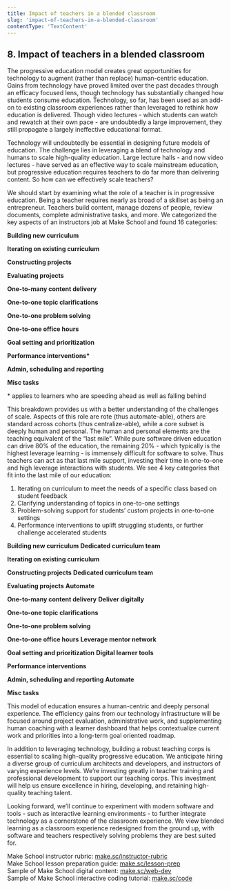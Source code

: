```yaml
---
title: Impact of teachers in a blended classroom
slug: 'impact-of-teachers-in-a-blended-classroom'
contentType: 'TextContent'
---
```


## 8. Impact of teachers in a blended classroom

The progressive education model creates great opportunities for technology to augment (rather than
replace) human-centric education. Gains from technology have proved limited over the past decades
through an efficacy focused lens, though technology has substantially changed how students consume
education. Technology, so far, has been used as an add-on to existing classroom experiences rather
than leveraged to rethink how education is delivered. Though video lectures - which students can
watch and rewatch at their own pace - are undoubtedly a large improvement, they still propagate a
largely ineffective educational format.

Technology will undoubtedly be essential in designing future models of education. The challenge lies
in leveraging a blend of technology and humans to scale high-quality education. Large lecture
halls - and now video lectures - have served as an effective way to scale mainstream education, but
progressive education requires teachers to do far more than delivering content. So how can we
effectively scale teachers?

We should start by examining what the role of a teacher is in progressive education. Being a teacher
requires nearly as broad of a skillset as being an entrepreneur. Teachers build content, manage
dozens of people, review documents, complete administrative tasks, and more. We categorized the key
aspects of an instructors job at Make School and found 16 categories:

**Building new curriculum**

**Iterating on existing curriculum**

**Constructing projects**

**Evaluating projects**

**One-to-many content delivery**

**One-to-one topic clarifications**

**One-to-one problem solving**

**One-to-one office hours**

**Goal setting and prioritization**

**Performance interventions\***

**Admin, scheduling and reporting**

**Misc tasks**

\* applies to learners who are speeding ahead as well as falling behind

This breakdown provides us with a better understanding of the challenges of scale. Aspects of this
role are rote (thus automate-able), others are standard across cohorts (thus centralize-able), while
a core subset is deeply human and personal. The human and personal elements are the teaching
equivalent of the “last mile”. While pure software driven education can drive 80% of the education,
the remaining 20% - which typically is the highest leverage learning - is immensely difficult for
software to solve. Thus teachers can act as that last mile support, investing their time in
one-to-one and high leverage interactions with students. We see 4 key categories that fit into the
last mile of our education:

1.  Iterating on curriculum to meet the needs of a specific class based on student feedback
2.  Clarifying understanding of topics in one-to-one settings
3.  Problem-solving support for students’ custom projects in one-to-one settings
4.  Performance interventions to uplift struggling students, or further challenge accelerated
    students

**Building new curriculum** **Dedicated curriculum team**

**Iterating on existing curriculum**

**Constructing projects** **Dedicated curriculum team**

**Evaluating projects** **Automate**

**One-to-many content delivery** **Deliver digitally**

**One-to-one topic clarifications**

**One-to-one problem solving**

**One-to-one office hours** **Leverage mentor network**

**Goal setting and prioritization** **Digital learner tools**

**Performance interventions**

**Admin, scheduling and reporting** **Automate**

**Misc tasks**

This model of education ensures a human-centric and deeply personal experience. The efficiency gains
from our technology infrastructure will be focused around project evaluation, administrative work,
and supplementing human coaching with a learner dashboard that helps contextualize current work and
priorities into a long-term goal oriented roadmap.

In addition to leveraging technology, building a robust teaching corps is essential to scaling
high-quality progressive education. We anticipate hiring a diverse group of curriculum architects
and developers, and instructors of varying experience levels. We’re investing greatly in teacher
training and professional development to support our teaching corps. This investment will help us
ensure excellence in hiring, developing, and retaining high-quality teaching talent.

Looking forward, we’ll continue to experiment with modern software and tools - such as interactive
learning environments - to further integrate technology as a cornerstone of the classroom
experience. We view blended learning as a classroom experience redesigned from the ground up, with
software and teachers respectively solving problems they are best suited for.

Make School instructor rubric: [make.sc/instructor-rubric](http://www.make.sc/instructor-rubric)  
Make School lesson preparation guide: [make.sc/lesson-prep](http://www.make.sc/lesson-prep)  
Sample of Make School digital content: [make.sc/web-dev](http://www.make.sc/web-dev)  
Sample of Make School interactive coding tutorial: [make.sc/code](http://www.make.sc/code)
